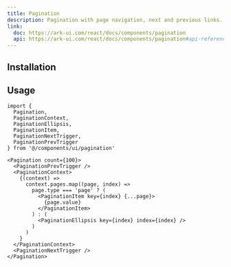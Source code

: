 ```yaml
---
title: Pagination
description: Pagination with page navigation, next and previous links.
link:
  doc: https://ark-ui.com/react/docs/components/pagination
  api: https://ark-ui.com/react/docs/components/pagination#api-reference
---
```


<ComponentPreview name='pagination/pagination' />

## Installation

<ComponentInstallation name='pagination' />

## Usage

```tsx
import {
  Pagination,
  PaginationContext,
  PaginationEllipsis,
  PaginationItem,
  PaginationNextTrigger,
  PaginationPrevTrigger
} from '@/components/ui/pagination'
```

```tsx
<Pagination count={100}>
  <PaginationPrevTrigger />
  <PaginationContext>
    {(context) =>
      context.pages.map((page, index) =>
        page.type === 'page' ? (
          <PaginationItem key={index} {...page}>
            {page.value}
          </PaginationItem>
        ) : (
          <PaginationEllipsis key={index} index={index} />
        )
      )
    }
  </PaginationContext>
  <PaginationNextTrigger />
</Pagination>
```
